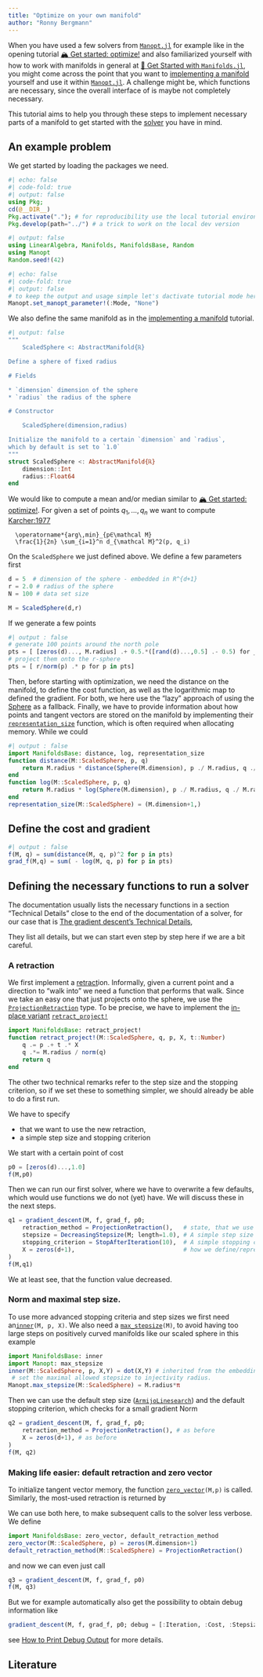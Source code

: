 ```yaml
---
title: "Optimize on your own manifold"
author: "Ronny Bergmann"
---
```


````{=commonmark}
```@meta
CurrentModule = Manopt
```
````

When you have used a few solvers from [`Manopt.jl`](https://manoptjl.org/) for example like in the opening
tutorial [🏔️ Get started: optimize!](https://manoptjl.org/stable/tutorials/Optimize!.html)
and also familiarized yourself with how to work with manifolds in general at
[🚀 Get Started with `Manifolds.jl`](https://juliamanifolds.github.io/Manifolds.jl/stable/tutorials/getstarted.html),
you might come across the point that you want to
[implementing a manifold](https://juliamanifolds.github.io/ManifoldsBase.jl/stable/tutorials/implement-a-manifold/)
yourself and use it within [`Manopt.jl`](https://manoptjl.org/).
A challenge might be, which functions are necessary, since the overall interface of ``[ManifoldsBase.jl](@extref ManifoldsBase :doc:`index`)``{=commonmark}
is maybe not completely necessary.

This tutorial aims to help you through these steps to implement necessary parts of a manifold
to get started with the [solver](../solvers/index.md) you have in mind.

## An example problem

We get started by loading the packages we need.

```julia
#| echo: false
#| code-fold: true
#| output: false
using Pkg;
cd(@__DIR__)
Pkg.activate("."); # for reproducibility use the local tutorial environment.
Pkg.develop(path="../") # a trick to work on the local dev version
```

```julia
#| output: false
using LinearAlgebra, Manifolds, ManifoldsBase, Random
using Manopt
Random.seed!(42)
```

```julia
#| echo: false
#| code-fold: true
#| output: false
# to keep the output and usage simple let's dactivate tutorial mode here
Manopt.set_manopt_parameter!(:Mode, "None")
```

We also define the same manifold as in
the [implementing a manifold](https://juliamanifolds.github.io/ManifoldsBase.jl/stable/tutorials/implement-a-manifold/)
tutorial.

```julia
#| output: false
"""
    ScaledSphere <: AbstractManifold{ℝ}

Define a sphere of fixed radius

# Fields

* `dimension` dimension of the sphere
* `radius` the radius of the sphere

# Constructor

    ScaledSphere(dimension,radius)

Initialize the manifold to a certain `dimension` and `radius`,
which by default is set to `1.0`
"""
struct ScaledSphere <: AbstractManifold{ℝ}
    dimension::Int
    radius::Float64
end
```

We would like to compute a mean and/or median similar to [🏔️ Get started: optimize!](https://manoptjl.org/stable/tutorials/Optimize!.html).
For given a set of points $q_1,\ldots,q_n$ we want to compute [Karcher:1977](@cite)

```math
  \operatorname*{arg\,min}_{p∈\mathcal M}
  \frac{1}{2n} \sum_{i=1}^n d_{\mathcal M}^2(p, q_i)
```

On the `ScaledSphere` we just defined above.
We define a few parameters first

```julia
d = 5  # dimension of the sphere - embedded in R^{d+1}
r = 2.0 # radius of the sphere
N = 100 # data set size

M = ScaledSphere(d,r)
```


 If we generate a few points

```julia
#| output : false
# generate 100 points around the north pole
pts = [ [zeros(d)..., M.radius] .+ 0.5.*([rand(d)...,0.5] .- 0.5) for _=1:N]
# project them onto the r-sphere
pts = [ r/norm(p) .* p for p in pts]
```

Then, before starting with optimization, we need the distance on the manifold,
to define the cost function, as well as the logarithmic map to defined the gradient.
For both, we here use the “lazy” approach of using the [Sphere](https://juliamanifolds.github.io/Manifolds.jl/stable/manifolds/sphere.html) as a fallback.
Finally, we have to provide information about how points and tangent vectors are stored on the
manifold by implementing their [`representation_size`](https://juliamanifolds.github.io/Manifolds.jl/v0.1/interface.html#ManifoldsBase.representation_size-Tuple{Manifold}) function, which is often required when allocating memory.
While we could

```julia
#| output : false
import ManifoldsBase: distance, log, representation_size
function distance(M::ScaledSphere, p, q)
    return M.radius * distance(Sphere(M.dimension), p ./ M.radius, q ./ M.radius)
end
function log(M::ScaledSphere, p, q)
    return M.radius * log(Sphere(M.dimension), p ./ M.radius, q ./ M.radius)
end
representation_size(M::ScaledSphere) = (M.dimension+1,)
```

## Define the cost and gradient

```julia
#| output : false
f(M, q) = sum(distance(M, q, p)^2 for p in pts)
grad_f(M,q) = sum( - log(M, q, p) for p in pts)
```

## Defining the necessary functions to run a solver

The documentation usually lists the necessary functions in a
section “Technical Details” close to the end of the documentation of a solver,
for our case that is [The gradient descent's Technical Details](https://manoptjl.org/stable/solvers/gradient_descent.html#Technical-Details),

They list all details, but we can start even step by step here if we are a bit careful.

### A retraction

We first implement a [retract](https://juliamanifolds.github.io/ManifoldsBase.jl/stable/retractions/)ion. Informally, given a current point and a direction to “walk into” we need a function that performs that walk.
Since we take an easy one that just projects onto
the sphere, we use the [`ProjectionRetraction`](https://juliamanifolds.github.io/ManifoldsBase.jl/stable/retractions/#ManifoldsBase.ProjectionRetraction) type.
To be precise, we have to implement the [in-place variant](https://juliamanifolds.github.io/ManifoldsBase.jl/stable/design/#inplace-and-noninplace) [`retract_project!`](https://juliamanifolds.github.io/ManifoldsBase.jl/stable/retractions/#ManifoldsBase.retract_project!-Tuple{AbstractManifold,%20Vararg{Any,%204}})

```julia
import ManifoldsBase: retract_project!
function retract_project!(M::ScaledSphere, q, p, X, t::Number)
    q .= p .+ t .* X
    q .*= M.radius / norm(q)
    return q
end
```

The other two technical remarks refer to the step size and the stopping criterion,
so if we set these to something simpler, we should already be able to do a first run.

We have to specify

* that we want to use the new retraction,
* a simple step size and stopping criterion

We start with a certain point of cost
```julia
p0 = [zeros(d)...,1.0]
f(M,p0)
```

Then we can run our first solver, where we have to overwrite a few
defaults, which would use functions we do not (yet) have.
We will discuss these in the next steps.

```julia
q1 = gradient_descent(M, f, grad_f, p0;
    retraction_method = ProjectionRetraction(),   # state, that we use the retraction from above
    stepsize = DecreasingStepsize(M; length=1.0), # A simple step size
    stopping_criterion = StopAfterIteration(10),  # A simple stopping crtierion
    X = zeros(d+1),                               # how we define/represent tangent vectors
)
f(M,q1)
```

We at least see, that the function value decreased.

### Norm and maximal step size.

To use more advanced stopping criteria and step sizes we first need an[`inner`](@extref `ManifoldsBase.inner-Tuple{AbstractManifold, Any, Any, Any}`)`(M, p, X)`.
We also need a [`max_stepsize`](@ref)`(M)`, to avoid having too large steps
on positively curved manifolds like our scaled sphere in this example

```julia
import ManifoldsBase: inner
import Manopt: max_stepsize
inner(M::ScaledSphere, p, X,Y) = dot(X,Y) # inherited from the embedding
 # set the maximal allowed stepsize to injectivity radius.
Manopt.max_stepsize(M::ScaledSphere) = M.radius*π
```

Then we can use the default step size ([`ArmijoLinesearch`](@ref)) and
the default stopping criterion, which checks for a small gradient Norm

```julia
q2 = gradient_descent(M, f, grad_f, p0;
    retraction_method = ProjectionRetraction(), # as before
    X = zeros(d+1), # as before
)
f(M, q2)
```

### Making life easier: default retraction and zero vector

To initialize tangent vector memory, the function [`zero_vector`](@extref `ManifoldsBase.zero_vector-Tuple{AbstractManifold, Any}`)`(M,p)` is called. Similarly,
the most-used retraction is returned by ``[`default_retraction_method`](@extref `ManifoldsBase.default_retraction_method-Tuple{AbstractManifold}`)``{=commonmark}

We can use both here, to make subsequent calls to the solver less verbose.
We define

```julia
import ManifoldsBase: zero_vector, default_retraction_method
zero_vector(M::ScaledSphere, p) = zeros(M.dimension+1)
default_retraction_method(M::ScaledSphere) = ProjectionRetraction()
```

and now we can even just call

```julia
q3 = gradient_descent(M, f, grad_f, p0)
f(M, q3)
```

But we for example automatically also get the possibility to obtain debug information like

```julia
gradient_descent(M, f, grad_f, p0; debug = [:Iteration, :Cost, :Stepsize, 25, :GradientNorm, :Stop, "\n"]);
```

see [How to Print Debug Output](https://manoptjl.org/stable/tutorials/HowToDebug.html)
for more details.

## Literature

````{=commonmark}
```@bibliography
Pages = ["ImplementOwnManifold.md"]
Canonical=false
```
````